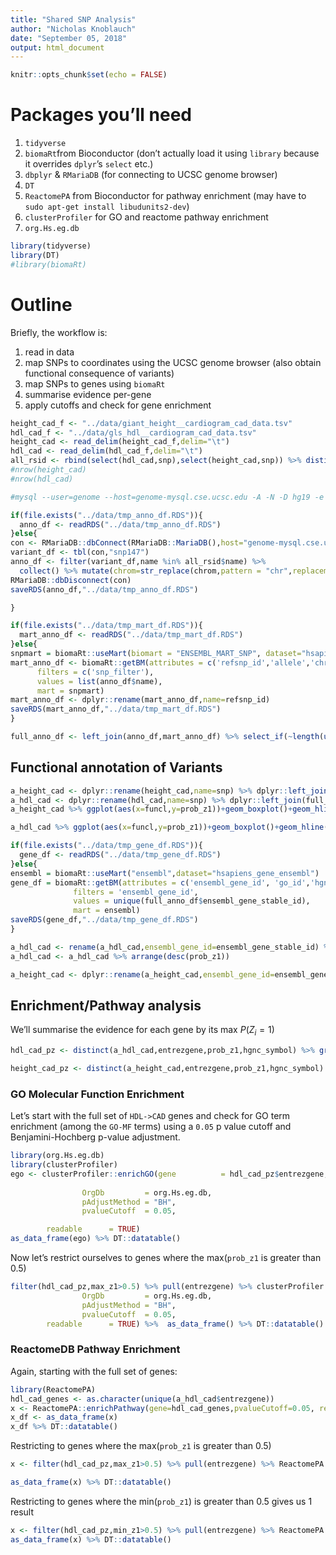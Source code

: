 ```yaml
---
title: "Shared SNP Analysis"
author: "Nicholas Knoblauch"
date: "September 05, 2018"
output: html_document
---
```


```r
knitr::opts_chunk$set(echo = FALSE)
```

# Packages you'll need
1. `tidyverse` 
2. `biomaRt`from Bioconductor (don't actually load it using `library` because it overrides `dplyr`'s `select` etc.)
3. `dbplyr` & `RMariaDB` (for connecting to UCSC genome browser)
4. `DT` 
5. `ReactomePA` from Bioconductor for pathway enrichment (may have to `sudo apt-get install libudunits2-dev`)
6. `clusterProfiler` for GO and reactome pathway enrichment
7. `org.Hs.eg.db`

```r
library(tidyverse)
library(DT)
#library(biomaRt)
```


# Outline 

Briefly, the workflow is:

1. read in data
2. map SNPs to coordinates using the UCSC genome browser (also obtain functional consequence of variants)
3. map SNPs to genes using `biomaRt`
4. summarise evidence per-gene
5. apply cutoffs and check for gene enrichment





```r
height_cad_f <- "../data/giant_height__cardiogram_cad_data.tsv"
hdl_cad_f <- "../data/gls_hdl__cardiogram_cad_data.tsv"
height_cad <- read_delim(height_cad_f,delim="\t")
hdl_cad <- read_delim(hdl_cad_f,delim="\t")
all_rsid <- rbind(select(hdl_cad,snp),select(height_cad,snp)) %>% distinct(snp) %>% rename(name=snp)
#nrow(height_cad)
#nrow(hdl_cad)
```

```r
#mysql --user=genome --host=genome-mysql.cse.ucsc.edu -A -N -D hg19 -e 'SELECT chrom, chromStart, chromEnd, name FROM snp144Common where name=\'rs10931091\''

if(file.exists("../data/tmp_anno_df.RDS")){
  anno_df <- readRDS("../data/tmp_anno_df.RDS")
}else{
con <- RMariaDB::dbConnect(RMariaDB::MariaDB(),host="genome-mysql.cse.ucsc.edu",username="genome",dbname="hg19")
variant_df <- tbl(con,"snp147")
anno_df <- filter(variant_df,name %in% all_rsid$name) %>% 
  collect() %>% mutate(chrom=str_replace(chrom,pattern = "chr",replacement = ""))
RMariaDB::dbDisconnect(con)
saveRDS(anno_df,"../data/tmp_anno_df.RDS")

}
```



```r
if(file.exists("../data/tmp_mart_df.RDS")){
  mart_anno_df <- readRDS("../data/tmp_mart_df.RDS")
}else{
snpmart = biomaRt::useMart(biomart = "ENSEMBL_MART_SNP", dataset="hsapiens_snp")
mart_anno_df <- biomaRt::getBM(attributes = c('refsnp_id','allele','chrom_start','chrom_strand','clinical_significance','associated_gene','distance_to_transcript','polyphen_score','sift_score','ensembl_gene_stable_id','consequence_type_tv','consequence_allele_string'), 
      filters = c('snp_filter'), 
      values = list(anno_df$name), 
      mart = snpmart)
mart_anno_df <- dplyr::rename(mart_anno_df,name=refsnp_id)
saveRDS(mart_anno_df,"../data/tmp_mart_df.RDS")
}

full_anno_df <- left_join(anno_df,mart_anno_df) %>% select_if(~length(unique(.x))>1)
```

## Functional annotation of Variants

```r
a_height_cad <- dplyr::rename(height_cad,name=snp) %>% dplyr::left_join(full_anno_df) %>% dplyr::distinct(name,.keep_all=T) %>% dplyr::mutate(funcl=str_split(func,pattern=",")) %>% tidyr::unnest(funcl)
a_hdl_cad <- dplyr::rename(hdl_cad,name=snp) %>% dplyr::left_join(full_anno_df) %>% dplyr::distinct(name,.keep_all=T) %>% dplyr::mutate(funcl=str_split(func,pattern=",")) %>% tidyr::unnest(funcl)
a_height_cad %>% ggplot(aes(x=funcl,y=prob_z1))+geom_boxplot()+geom_hline(aes(yintercept=median(prob_z1)))+ggtitle("Height->CAD")+xlab("Function")
```


```r
a_hdl_cad %>% ggplot(aes(x=funcl,y=prob_z1))+geom_boxplot()+geom_hline(aes(yintercept=median(prob_z1)))+ggtitle("HDL->CAD")+xlab("Function")
```


```r
if(file.exists("../data/tmp_gene_df.RDS")){
  gene_df <- readRDS("../data/tmp_gene_df.RDS")
}else{
ensembl = biomaRt::useMart("ensembl",dataset="hsapiens_gene_ensembl")
gene_df = biomaRt::getBM(attributes = c('ensembl_gene_id', 'go_id','hgnc_symbol','description','family','name_1006','namespace_1003','entrezgene'), 
              filters = 'ensembl_gene_id', 
              values = unique(full_anno_df$ensembl_gene_stable_id), 
              mart = ensembl)
saveRDS(gene_df,"../data/tmp_gene_df.RDS")
}

```
```r
a_hdl_cad <- rename(a_hdl_cad,ensembl_gene_id=ensembl_gene_stable_id) %>% inner_join(gene_df) 
a_hdl_cad <- a_hdl_cad %>% arrange(desc(prob_z1))
```

```r
a_height_cad <- dplyr::rename(a_height_cad,ensembl_gene_id=ensembl_gene_stable_id) %>% inner_join(gene_df) 
```


## Enrichment/Pathway analysis

We'll summarise the evidence for each gene by its max $P(Z_i=1)$
```r
hdl_cad_pz <- distinct(a_hdl_cad,entrezgene,prob_z1,hgnc_symbol) %>% group_by(entrezgene,hgnc_symbol) %>% summarise(max_z1=max(prob_z1),min_z1=min(prob_z1)) %>% ungroup() %>%  arrange(desc(max_z1)) %>% filter(!is.na(entrezgene))

height_cad_pz <- distinct(a_height_cad,entrezgene,prob_z1,hgnc_symbol) %>% group_by(entrezgene,hgnc_symbol) %>% summarise(max_z1=max(prob_z1),min_z1=min(prob_z1)) %>% ungroup() %>%  arrange(desc(max_z1)) %>% filter(!is.na(entrezgene))
```


### GO Molecular Function Enrichment


Let's start with the full set of `HDL->CAD` genes and check for GO term enrichment (among the `GO-MF` terms) using a `0.05` p value cutoff and Benjamini-Hochberg p-value adjustment.

```r
library(org.Hs.eg.db)
library(clusterProfiler)
ego <- clusterProfiler::enrichGO(gene          = hdl_cad_pz$entrezgene,
                
                OrgDb         = org.Hs.eg.db,
                pAdjustMethod = "BH",
                pvalueCutoff  = 0.05,

        readable      = TRUE)
as_data_frame(ego) %>% DT::datatable()
```

Now let's restrict ourselves to genes where the max(`prob_z1` is greater than 0.5)
```r
filter(hdl_cad_pz,max_z1>0.5) %>% pull(entrezgene) %>% clusterProfiler::enrichGO(
                OrgDb         = org.Hs.eg.db,
                pAdjustMethod = "BH",
                pvalueCutoff  = 0.05,
        readable      = TRUE) %>%  as_data_frame() %>% DT::datatable()
```


<!-- ### Height-> CAD -->


<!-- Looking at `Height->CAD` -->
<!-- ```{r,message=F} -->
<!-- ego <- clusterProfiler::enrichGO(gene= height_cad_pz$entrezgene, -->
<!--                 OrgDb         = org.Hs.eg.db, -->
<!--                 pAdjustMethod = "BH", -->
<!--                 pvalueCutoff  = 0.05, -->
<!--                 readable      = TRUE) -->
<!-- as_data_frame(ego) %>% DT::datatable() -->
<!-- ``` -->

<!-- Now let's restrict ourselves to genes where the max(`prob_z1` is greater than 0.5) -->
<!-- ```{r,message=F} -->
<!-- filter(height_cad_pz,max_z1>0.5) %>% -->
<!--   pull(entrezgene) %>% -->
<!--   clusterProfiler::enrichGO( -->
<!--                 OrgDb         = org.Hs.eg.db, -->
<!--                 pAdjustMethod = "BH", -->
<!--                 pvalueCutoff  = 0.05, -->
<!--         readable      = TRUE) %>% -->
<!--   as_data_frame() %>% -->
<!--   DT::datatable() -->
<!-- ``` -->




### ReactomeDB Pathway Enrichment

Again, starting with the full set of genes:

```r
library(ReactomePA)
hdl_cad_genes <- as.character(unique(a_hdl_cad$entrezgene))
x <- ReactomePA::enrichPathway(gene=hdl_cad_genes,pvalueCutoff=0.05, readable=T,pAdjustMethod = "fdr")
x_df <- as_data_frame(x)
x_df %>% DT::datatable()
```

Restricting to genes where the max(`prob_z1` is greater than 0.5)

```r
x <- filter(hdl_cad_pz,max_z1>0.5) %>% pull(entrezgene) %>% ReactomePA::enrichPathway(pvalueCutoff=0.05, readable=T,pAdjustMethod = "fdr")

as_data_frame(x) %>% DT::datatable()

```

Restricting to genes where the min(`prob_z1`) is greater than 0.5 gives us 1 result

```r
x <- filter(hdl_cad_pz,min_z1>0.5) %>% pull(entrezgene) %>% ReactomePA::enrichPathway(pvalueCutoff=0.05, readable=T,pAdjustMethod = "fdr")
as_data_frame(x) %>% DT::datatable()
```
